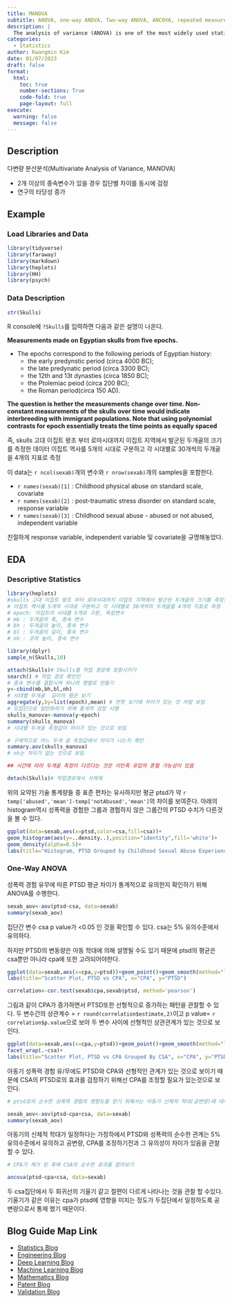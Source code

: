 ```yaml
---
title: MANOVA
subtitle: ANOVA, one-way ANOVA, Two-way ANOVA, ANCOVA, repeated measures ANOVA, MANOVA, MANCOVA
description: | 
  The analysis of variance (ANOVA) is one of the most widely used statistical techniques. When we conduct a comparison testing of multiple groups such as A, B, and C on each with numeric data, the statistical test for a significant difference among the groups is called analysis of variance, or ANOVA.  
categories:
  - Statistics
author: Kwangmin Kim
date: 01/07/2023
draft: false
format: 
  html:
    toc: true
    number-sections: True
    code-fold: true
    page-layout: full
execute: 
  warning: false
  message: false
---
```



## Description

 다변량 분산분석(Multivariate Analysis of Variance, MANOVA)

- 2개 이상의 종속변수가 있을 경우 집단별  차이를 동시에 검정
- 연구의 타당성 증가

## Example

### Load Libraries and Data
```r
library(tidyverse)
library(faraway)
library(markdown)
library(heplots)
library(HH)
library(psych)
```

### Data Description
```r
str(Skulls)

```

R console에 `?Skulls`를 입력하면 다음과 같은 설명이 나온다.

**Measurements made on Egyptian skulls from five epochs.**

* The epochs correspond to the following periods of Egyptian history:
  * the early predynstic period (circa 4000 BC);
  * the late predynatic period (circa 3300 BC);
  * the 12th and 13t dynasties (circa 1850 BC);
  * the Ptolemiac peiod (circa 200 BC);
  * the Roman period(circa 150 AD).

**The question is hether the measurements change over time. Non-constant measurements of the skulls over time would indicate interbreeding with immigrant populations. Note that using polynomial contrasts for epoch essentially treats the time points as equally spaced**

즉, skulls 고대 이집트 왕조 부터 로마시대까지 이집트 지역에서 발군된 두개골의 크기를 측정한 데이터 이집트 역사를 5개의 시대로 구분하고 각 시대별로 30개씩의 두개골을 4개의 지표로 측정

이 data는 `r ncol(sexab)`개의 변수와 `r nrow(sexab)`개의 samples을 포함한다.

* `r names(sexab)[1]` : Childhood physical abuse on standard scale, covariate
* `r names(sexab)[2]` : post-traumatic stress disorder on standard scale, response variable
* `r names(sexab)[3]` : Childhood sexual abuse - abused or not abused, independent variable

친절하게 response variable, independent variable 및 covariate을 규명해놓았다. 

## EDA

### Descriptive Statistics
```r
library(heplots)
#skulls 고대 이집트 왕조 부터 로마시대까지 이집트 지역에서 발군된 두개골의 크기를 측정한 데이터
# 이집트 역사를 5개의 시대로 구분하고 각 시대별로 30개씩의 두개골을 4개의 지표로 측정
# epoch: 이집트의 시대를 5개로 구분, 독립변수
# mb : 두개골의 폭, 종속 변수
# bh : 두개골의 높이, 종속 변수
# bl : 두개골의 길이, 종속 변수
# nh : 코의 높이, 종속 변수

library(dplyr)
sample_n(Skulls,10)

attach(Skulls)# Skulls를 작업 경로에 포함시키기
search() # 작업 경로 확인인
# 종속 변수를 결합시켜 하나의 행렬로 만들기
y<-cbind(mb,bh,bl,nh)
# 시대별 두개골  길이의 평균 보기
aggregate(y,by=list(epoch),mean) # 언뜻 보기에 차이가 있는 것 처럼 보임
# 모집단으로 일반화하기 위해 통계적 검정 시행
skulls_manova<-manova(y~epoch)
summary(skulls_manova)
# 시대별 두개골 측정값이 차이가 있는 것으로 보임

# 구체적으로 어느 두개 골 측정값에서 차이가 나는지 확인
summary.aov(skulls_manova)
# nh는 차이가 없는 것으로 보임

## 시간에 따라 두개골 측정이 다르다는 것은 이민족 유입의 혼혈 가능성이 있음

detach(Skulls)# 작업경로에서 삭제제


```

위의 요약된 기술 통계량들 중 표준 편차는 유사하지만 평균 ptsd가 약 `r temp['abused','mean']-temp['notAbused','mean']`의 차이를 보여준다. 아래의 histogram역시 성폭력을 경험한 그룹과 경험하지 않은 그룹간의 PTSD 수치가 다른것을 볼 수 있다.

```r
ggplot(data=sexab,aes(x=ptsd,color=csa,fill=csa))+
geom_histogram(aes(y=..density..),position="identity",fill='white')+
geom_density(alpha=0.5)+
labs(title="Histogram, PTSD Grouped by Childhood Sexual Abuse Experience", x="PTSD", y="Desnsity")

```

### One-Way ANOVA 

성폭력 경험 유무에 따른 PTSD 평균 차이가 통계적으로 유의한지 확인하기 위해 ANOVA를 수행한다.

```r
sexab_aov<-aov(ptsd~csa, data=sexab)
summary(sexab_aov)

```

집단간 변수 csa p value가 <0.05 인 것을 확인할 수 있다. csa는 5% 유의수준에서 유의하다.

하지만 PTSD의 변동량은 아동 학대에 의해 설명될 수도 있기 때문에 ptsd의 평균은 csa뿐만 아니라 cpa에 또한 고려되어야한다.

```r
ggplot(data=sexab,aes(x=cpa,y=ptsd))+geom_point()+geom_smooth(method="lm")+
labs(title="Scatter Plot, PTSD vs CPA", x="CPA", y="PTSD")

correlation<-cor.test(sexab$cpa,sexab$ptsd, method='pearson')

```

그림과 같이 CPA가 증가하면서 PTSD또한 선형적으로 증가하는 패턴을 관찰할 수 있다. 두 변수간의 상관계수 = `r round(correlation$estimate,2)`이고 p value= `r correlation$p.value`으로 보아 두 변수 사이에 선형적인 상관관계가 있는 것으로 보인다.

```r
ggplot(data=sexab,aes(x=cpa,y=ptsd))+geom_point()+geom_smooth(method="lm")+
facet_wrap(.~csa)+
labs(title="Scatter Plot, PTSD vs CPA Grouped By CSA", x="CPA", y="PTSD")
```

아동기 성폭력 경험 유/무에도 PTSD와 CPA와 선형적인 관계가 있는 것으로 보이기 때문에 CSA의 PTSD로의 효과를 검정하기 위해선 CPA를 조정할 필요가 있는것으로 보인다.

```r
# ptsd로의 순수한 성폭력 경험의 영향도를 얻기 위해서는 아동기 신체적 학대(공변량)에 대해서 고려를 해줘야함

sexab_aov<-aov(ptsd~cpa+csa, data=sexab) 
summary(sexab_aov)
```

아동기의 신체적 학대가 일정하다는 가정하에서 PTSD와 성폭력의 순수한 관계는 5% 유의수준에서 유의하고 공변량, CPA를 조정하기전과 그 유의성이 차이가 있음을 관찰할 수 있다.


```r

# CPA가 제거 된 후에 CSA의 순수한 효과를 알아보기

ancova(ptsd~cpa+csa, data=sexab) 
```

두 csa집단에서 두 회귀선의 기울기 같고 절편이 다르게 나타나는 것을 관찰 할 수있다. 기울기가 같은 이유는 cpa가 ptsd에 영향을 미치는 정도가 두집단에서 일정하도록 공변량으로서 통제 했기 때문이다. 

## Blog Guide Map Link

* [Statistics Blog](../guide_map/index.qmd)
* [Engineering Blog](../../Engineering/guide_map/index.qmd)
* [Deep Learning Blog](../../DL/guide_map/index.qmd)
* [Machine Learning Blog](../../ML/guide_map/index.qmd)
* [Mathematics Blog](../../Mathmatics/guide_map/index.qmd)
* [Patent Blog](../../Patent/guide_map/index.qmd)
* [Validation Blog](../../Validation/guide_map/index.qmd)
